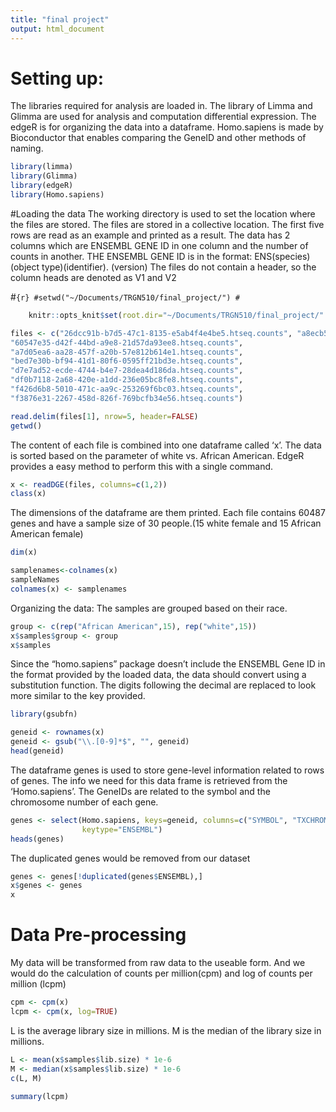 ```yaml
---
title: "final project"
output: html_document
---
```

# Setting up:
The libraries required for analysis are loaded in. The library of Limma and Glimma are used for analysis and computation differential expression. The edgeR is for organizing the data into a dataframe. Homo.sapiens is made by Bioconductor that enables comparing the GeneID and other methods of naming. 

```r
library(limma)
library(Glimma)
library(edgeR)
library(Homo.sapiens)
```
#Loading the data
The working directory is used to set the location where the files are stored. 
The files are stored in a collective location. The first five rows are read as an example and printed as a result. The data has 2 columns which are ENSEMBL GENE ID in one column and the number of counts in another. THE ENSEMBL GENE ID is in the format: ENS(species)(object type)(identifier). (version)
The files do not contain a header, so the column heads are denoted as V1 and V2


#```{r}
#setwd("~/Documents/TRGN510/final_project/")
#```


```r
    knitr::opts_knit$set(root.dir="~/Documents/TRGN510/final_project/" ) 
```

```r
files <- c("26dcc91b-b7d5-47c1-8135-e5ab4f4e4be5.htseq.counts", "a8ecb5d8-ece5-43cc-843c-da81dc031ced.htseq.counts", "20cdc1be-7412-4457-ab53-90dcfdf26f93.htseq.counts", "405e401d-d3fc-468c-8c63-c8dddf9b3ee3.htseq.counts", "e1c82878-ac01-45bd-83b0-4bc606039670.htseq.counts", "8d39e856-f93f-4eab-90ef-1e924b059fee.htseq.counts", "89528cea-b21b-4ea8-a271-3d3f3ff142c9.htseq.counts", "29e88863-d1b0-4da0-be95-d0a82eb1d08b.htseq.counts", "b2842754-010e-4f64-905d-89ef3eab3dc9.htseq.counts", "93e77514-c77b-4346-ae63-3e0d10512cff.htseq.counts", "ab461441-1f45-4ae5-b5da-ebb58817f75c.htseq.counts",  "84400ad5-cd37-4a94-a143-5c470599d1ce.htseq.counts",  "2147de22-3a52-490d-a4f6-32f6637ca24f.htseq.counts",  "a8d90f96-19e8-4b2c-a9c8-904a4063d235.htseq.counts", "f00b69a3-c3d2-4499-b337-abbce3e48f9b.htseq.counts", "1d443e1f-794b-45bb-ae6f-91f57d5fca33.htseq.counts", "3dce2e68-bcf1-42b6-9374-b2724a0f5242.htseq.counts", "5c9f1a05-1dc7-4e83-8dc2-3e5071796c07.htseq.counts", "7a790ece-2c1a-4895-a475-9fabbc0622a3.htseq.counts", "34e77fac-9e4b-481c-9a6c-a1b5f0916f06.htseq.counts", "426b94fe-fcff-49f2-9d0b-c7cb49bb5559.htseq.counts", "984ea13e-adc6-48f7-830d-66ce450a2ea0.htseq.counts", "2950c137-45e0-458f-987f-31de7f7befc4.htseq.counts",
"60547e35-d42f-44bd-a9e8-21d57da93ee8.htseq.counts",
"a7d05ea6-aa28-457f-a20b-57e812b614e1.htseq.counts",
"bed7e30b-bf94-41d1-80f6-0595ff21bd3e.htseq.counts",
"d7e7ad52-ecde-4744-b4e7-28dea4d186da.htseq.counts", 
"df0b7118-2a68-420e-a1dd-236e05bc8fe8.htseq.counts",
"f426d6b8-5010-471c-aa9c-253269f6bc03.htseq.counts",
"f3876e31-2267-458d-826f-769bcfb34e56.htseq.counts")
```

```r
read.delim(files[1], nrow=5, header=FALSE)
getwd()
```
The content of each file is combined into one dataframe called 'x'. The data is sorted based on the parameter of white vs. African American. EdgeR provides a easy method to perform this with a single command. 


```r
x <- readDGE(files, columns=c(1,2))
class(x)
```
The dimensions of the dataframe are them printed. Each file contains 60487 genes and have a sample size of 30 people.(15 white female and 15 African American female)
```r
dim(x)
```
```r
samplenames<-colnames(x)
sampleNames
colnames(x) <- samplenames
```
Organizing the data: The samples are grouped based on their race. 
```r
group <- c(rep("African American",15), rep("white",15))
x$samples$group <- group
x$samples
```
Since the "homo.sapiens" package doesn't include the ENSEMBL Gene ID in the format provided by the loaded data, the data should convert using a substitution function. The digits following the decimal are replaced to look more similar to the key provided. 
```r
library(gsubfn)
```

```r
geneid <- rownames(x)
geneid <- gsub("\\.[0-9]*$", "", geneid)
head(geneid)
```
The dataframe genes is used to store gene-level information related to rows of genes. The info we need for this data frame is retrieved from the 'Homo.sapiens'. The GeneIDs are related to the symbol and the chromosome number of each gene. 

```r
genes <- select(Homo.sapiens, keys=geneid, columns=c("SYMBOL", "TXCHROM"), 
                keytype="ENSEMBL")
heads(genes)

```
The duplicated genes would be removed from our dataset
```r
genes <- genes[!duplicated(genes$ENSEMBL),]
x$genes <- genes
x
```
# Data Pre-processing
My data will be transformed from raw data to the useable form. And we would do the calculation of counts per million(cpm) and log of counts per million (lcpm)

```r
cpm <- cpm(x)
lcpm <- cpm(x, log=TRUE)

```
L is the average library size in millions. M is the median of the library size in millions.

```r
L <- mean(x$samples$lib.size) * 1e-6
M <- median(x$samples$lib.size) * 1e-6
c(L, M)

```
```r
summary(lcpm)

```



